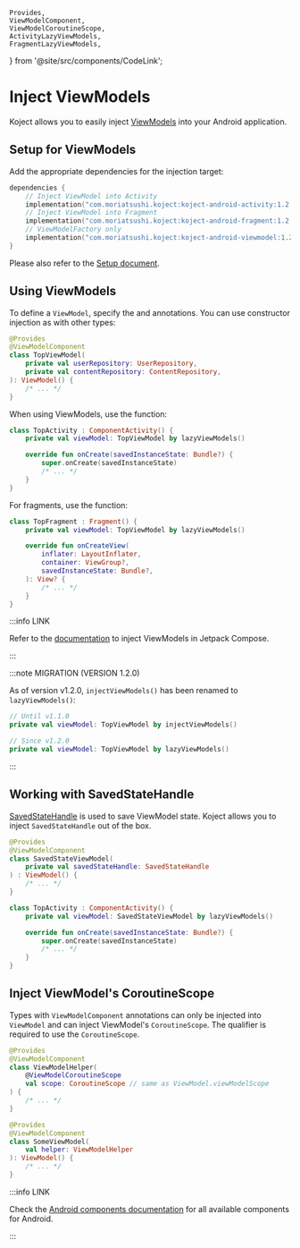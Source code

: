     Provides,
    ViewModelComponent,
    ViewModelCoroutineScope,
    ActivityLazyViewModels,
    FragmentLazyViewModels,
} from '@site/src/components/CodeLink';

# Inject ViewModels
Koject allows you to easily inject [ViewModels](https://developer.android.com/reference/androidx/lifecycle/ViewModel) into your Android application.

## Setup for ViewModels
Add the appropriate dependencies for the injection target:

```kotlin
dependencies {
    // Inject ViewModel into Activity
    implementation("com.moriatsushi.koject:koject-android-activity:1.2.0-beta01")
    // Inject ViewModel into Fragment
    implementation("com.moriatsushi.koject:koject-android-fragment:1.2.0-beta01")
    // ViewModelFactory only
    implementation("com.moriatsushi.koject:koject-android-viewmodel:1.2.0-beta01")
}
```

Please also refer to the [Setup document](/docs/setup).

## Using ViewModels
To define a `ViewModel`, specify the <ViewModelComponent/> and <Provides/> annotations.
You can use constructor injection as with other types:

```kotlin
@Provides
@ViewModelComponent
class TopViewModel(
    private val userRepository: UserRepository,
    private val contentRepository: ContentRepository,
): ViewModel() {
    /* ... */
}
```

When using ViewModels, use the <ActivityLazyViewModels/> function:

```kotlin
class TopActivity : ComponentActivity() {
    private val viewModel: TopViewModel by lazyViewModels()

    override fun onCreate(savedInstanceState: Bundle?) {
        super.onCreate(savedInstanceState)
        /* ... */
    }
}
```

For fragments, use the <FragmentLazyViewModels/> function:

```kotlin
class TopFragment : Fragment() {
    private val viewModel: TopViewModel by lazyViewModels()

    override fun onCreateView(
        inflater: LayoutInflater,
        container: ViewGroup?,
        savedInstanceState: Bundle?,
    ): View? {
        /* ... */
    }
}
```

:::info LINK

Refer to the [documentation](/docs/compose/viewmodel) to inject ViewModels in Jetpack Compose.

:::

:::note MIGRATION (VERSION 1.2.0)

As of version v1.2.0, `injectViewModels()` has been renamed to `lazyViewModels()`:

```kotlin
// Until v1.1.0
private val viewModel: TopViewModel by injectViewModels()

// Since v1.2.0
private val viewModel: TopViewModel by lazyViewModels()
```
:::

## Working with SavedStateHandle
[SavedStateHandle](https://developer.android.com/reference/androidx/lifecycle/SavedStateHandle) is used to save ViewModel state.
Koject allows you to inject `SavedStateHandle` out of the box.

```kotlin
@Provides
@ViewModelComponent
class SavedStateViewModel(
    private val savedStateHandle: SavedStateHandle
) : ViewModel() {
    /* ... */
}
```
```kotlin
class TopActivity : ComponentActivity() {
    private val viewModel: SavedStateViewModel by lazyViewModels()

    override fun onCreate(savedInstanceState: Bundle?) {
        super.onCreate(savedInstanceState)
        /* ... */
    }
}
```

## Inject ViewModel's CoroutineScope
Types with `ViewModelComponent` annotations can only be injected into `ViewModel` and can inject ViewModel's `CoroutineScope`.
The <ViewModelCoroutineScope/> qualifier is required to use the `CoroutineScope`.

```kotlin
@Provides
@ViewModelComponent
class ViewModelHelper(
    @ViewModelCoroutineScope
    val scope: CoroutineScope // same as ViewModel.viewModelScope
) {
    /* ... */
}

@Provides
@ViewModelComponent
class SomeViewModel(
    val helper: ViewModelHelper
): ViewModel() {
    /* ... */
}
```

:::info LINK

Check the [Android components documentation](/docs/android/components) for all available components for Android.

:::
